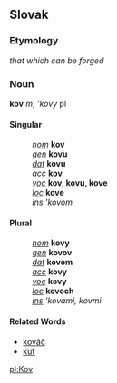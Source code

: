 == Slovak ==
=== Etymology ===
''that which can be forged''
=== Noun ===
'''kov''' ''m'', '''kovy'' pl
==== Singular ====
: ''[[nominative|nom]]'' '''kov'''
: ''[[genitive|gen]]'' '''kovu'''
: ''[[dative|dat]]'' '''kovu'''
: ''[[accusative|acc]]'' '''kov'''
: ''[[vocative|voc]]'' '''kov, kovu, kove'''
: ''[[locative|loc]]'' '''kove'''
: ''[[instrumental|ins]]'' '''kovom''
==== Plural ====
: ''[[nominative|nom]]'' '''kovy'''
: ''[[genitive|gen]]'' '''kovov'''
: ''[[dative|dat]]'' '''kovom'''
: ''[[accusative|acc]]'' '''kovy'''
: ''[[vocative|voc]]'' '''kovy'''
: ''[[locative|loc]]'' '''kovoch'''
: ''[[instrumental|ins]]'' '''kovami, kovmi''
==== Related Words ====
* [[kováč]]
* [[kuť]]

[[pl:Kov]]